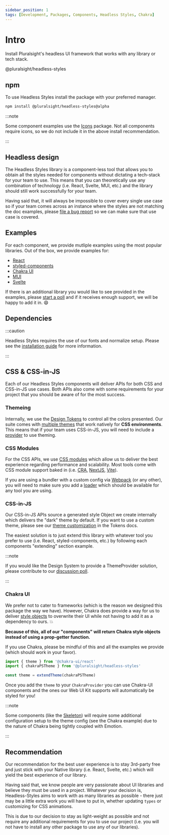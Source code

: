 ```yaml
---
sidebar_position: 1
tags: [Development, Packages, Components, Headless Styles, Chakra]
---
```



# Intro

<ReleaseNote />

<p className="page-subheadline" markdown="1">
  Install Pluralsight's headless UI framework that works with any library or
  tech stack.
</p>

<ViewSourceLink href="https://www.npmjs.com/package/@pluralsight/headless-styles">
  @pluralsight/headless-styles
</ViewSourceLink>

## npm

To use Headless Styles install the package with your preferred manager.

```bash npm2yarn
npm install @pluralsight/headless-styles@alpha
```

:::note

Some component examples use the [Icons](../icons/intro.mdx) package. Not all components require icons, so we do not include it in the above install recommendation.

:::

## Headless design

The Headless Styles library is a component-less tool that allows you to obtain all the styles needed for components without dictating a tech-stack for your team to use. This means that you can theoretically use any combination of technology (i.e. React, Svelte, MUI, etc.) and the library should still work successfully for your team.

Having said that, it will always be impossible to cover every single use case so if your team comes across an instance where the styles are not matching the doc examples, please [file a bug report](https://github.com/pluralsight/tva/issues/new?assignees=&labels=bug%2Cneeds+triage&template=bug.yml&title=%5BBug%3F%5D%3A+) so we can make sure that use case is covered.

## Examples

For each component, we provide mutliple examples using the most popular libraries. Out of the box, we provide examples for:

- [React](https://reactjs.org/)
- [styled-components](https://styled-components.com/)
- [Chakra UI](https://chakra-ui.com/)
- [MUI](https://mui.com/)
- [Svelte](https://svelte.dev/)

If there is an additional library you would like to see provided in the examples, please [start a poll](https://github.com/pluralsight/tva/discussions/categories/polls) and if it receives enough support, we will be happy to add it in. :smile:

## Dependencies

:::caution

Headless Styles requires the use of our fonts and normalize setup. Please see the [installation guide](../getting-started/installation) for more information.

:::

## CSS & CSS-in-JS

Each of our Headless Styles components will deliver APIs for both CSS and CSS-in-JS use cases. Both APIs also come with some requirements for your project that you should be aware of for the most success.

### Themeing

Internally, we use the [Design Tokens](../tokens/intro.md) to control all the colors presented. Our suite comes with [multiple themes](../tokens/colors#themes) that work natively for **CSS environments**. This means that if your team uses CSS-in-JS, you will need to include a [provider](#css-in-js) to use theming.

### CSS Modules

For the CSS APIs, we use [CSS modules](https://github.com/css-modules/css-modules) which allow us to deliver the best experience regarding performance and scalability. Most tools come with CSS module support baked in (i.e. [CRA](https://create-react-app.dev/), [NextJS](https://nextjs.org/), [Vite](https://vitejs.dev/)).

If you are using a bundler with a custom config via [Webpack](https://webpack.js.org/) (or any other), you will need to make sure you add a [loader](https://webpack.js.org/loaders/css-loader/#modules) which should be available for any tool you are using.

### CSS-in-JS

Our CSS-in-JS APIs source a generated style Object we create internally which delivers the "dark" theme by default. If you want to use a custom theme, please see our [theme customization](../tokens/colors#js-custom-theming) in the Tokens docs.

The easiest solution is to just extend this library with whatever tool you prefer to use (i.e. React, styled-components, etc.) by following each components "extending" section example.

:::note

If you would like the Design System to provide a ThemeProvider solution, please contribute to our [discussion poll](https://github.com/pluralsight/tva/discussions/198).

:::

### Chakra UI

We prefer not to cater to frameworks (which is the reason we designed this package the way we have). However, Chakra does provide a way for us to deliver [style objects](https://chakra-ui.com/docs/styled-system/theming/component-style) to overwrite their UI while not having to add it as a dependency to ours. :boom:

**Because of this, all of our "components" will return Chakra style objects instead of using a prop-getter function.**

If you use Chakra, please be mindful of this and all the examples we provide (which should work in your favor).

```javascript title="How to use with Chakra"
import { theme } from '@chakra-ui/react'
import { chakraPSTheme } from '@pluralsight/headless-styles'

const theme = extendTheme(chakraPSTheme)
```

Once you add the `theme` to your `ChakraProvider` you can use Chakra-UI components and the ones our Web UI Kit supports will automatically be styled for you!

:::note

Some components (like the [Skeleton](./Skeleton)) will require some additional configuration setup to the theme config (see the Chakra example) due to the nature of Chakra being tightly coupled with Emotion.

:::

## Recommendation

Our recommendation for the best user experience is to stay 3rd-party free and just stick with your Native library (i.e. React, Svelte, etc.) which will yield the best experience of our library.

Having said that, we know people are very passionate about UI libraries and believe they must be used in a project. Whatever your decision is, Headless-Styles aims to work with as many libraries as possible - there just may be a little extra work you will have to put in, whether updating `types` or customizing for CSS animations.

This is due to our decision to stay as light-weight as possible and not require any additional requirements for you to use our project (i.e. you will not have to install any other package to use any of our libraries).
